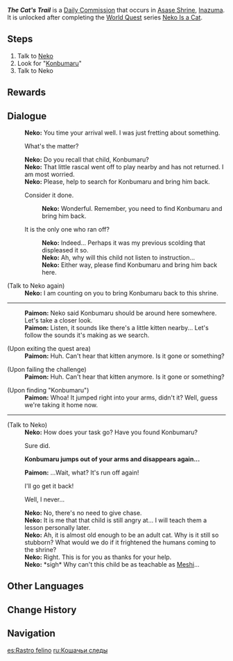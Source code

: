 {{Quest Infobox
|id            = 22041
|type          = Commission
|image         = Commission The Cat's Trail.png
|startLocation = [[Asase Shrine]], [[Inazuma]]
|region        = Inazuma
|area          = Seirai Island
|subarea       = Asase Shrine
|characters    = Konbumaru; Neko; Paimon; Traveler
|npc           = Neko
|requirement   = Complete [[Neko Is a Cat]] [[World Quest]] Series
|other         = AR-Dependent Rewards
}}
'''''The Cat's Trail''''' is a [[Daily Commission]] that occurs in [[Asase Shrine]], [[Inazuma]]. It is unlocked after completing the [[World Quest]] series [[Neko Is a Cat]].

==Steps==
#Talk to [[Neko]]
#Look for "[[Konbumaru]]"
#Talk to Neko

==Rewards==
{{Commission Rewards|full}}

==Dialogue==
{{Quest Description|"[[Neko]]," the [[Asase Shrine]]'s provisionary head priestess, seems to be troubled about something...}}
{{Dialogue start}}
:'''Neko:''' You time your arrival well. I was just fretting about something.
:{{DIcon}} What's the matter?
:'''Neko:''' Do you recall that child, Konbumaru?
:'''Neko:''' That little rascal went off to play nearby and has not returned. I am most worried.
:'''Neko:''' Please, help to search for Konbumaru and bring him back.
:{{DIcon}} Consider it done.
::'''Neko:''' Wonderful. Remember, you need to find Konbumaru and bring him back.
:{{DIcon}} It is the only one who ran off?
::'''Neko:''' Indeed... Perhaps it was my previous scolding that displeased it so.
::'''Neko:''' Ah, why will this child not listen to instruction...
::'''Neko:''' Either way, please find Konbumaru and bring him back here.

;(Talk to Neko again)
:'''Neko:''' I am counting on you to bring Konbumaru back to this shrine.
----
:'''Paimon:''' Neko said Konbumaru should be around here somewhere. Let's take a closer look.
:'''Paimon:''' Listen, it sounds like there's a little kitten nearby... Let's follow the sounds it's making as we search.

;(Upon exiting the quest area)
:'''Paimon:''' Huh. Can't hear that kitten anymore. Is it gone or something?

;(Upon failing the challenge)
:'''Paimon:''' Huh. Can't hear that kitten anymore. Is it gone or something?

;(Upon finding "Konbumaru")
:'''Paimon:''' Whoa! It jumped right into your arms, didn't it? Well, guess we're taking it home now.
----
;(Talk to Neko)
:'''Neko:''' How does your task go? Have you found Konbumaru?
:{{DIcon}} Sure did.

:'''Konbumaru jumps out of your arms and disappears again...'''

:'''Paimon:''' ...Wait, what? It's run off again!
:{{DIcon}} I'll go get it back!
:{{DIcon}} Well, I never...
:'''Neko:''' No, there's no need to give chase.
:'''Neko:''' It is me that that child is still angry at... I will teach them a lesson personally later.
:'''Neko:''' Ah, it is almost old enough to be an adult cat. Why is it still so stubborn? What would we do if it frightened the humans coming to the shrine?
:'''Neko:''' Right. This is for you as thanks for your help.
:'''Neko:''' *sigh* Why can't this child be as teachable as [[Meshi]]...
{{Dialogue end}}
<!-- datamined

"Paimon": "Eh? It came back by itself. What a strange kitty..."

-->

==Other Languages==
{{Other Languages
|en      = The Cat's Trail
|zhs     = 猫之迹
|zhs_rm  = Māo zhī Jì
|zht     = 貓之跡
|zht_rm  = Māo zhī Jī
|zh_tl   = The Cat's Trace
|ja      = 猫の跡
|ja_rm   = Neko no Ato
|ja_tl   = The Cat's Trace
|ko      = 고양이의 흔적
|ko_rm   = Goyang'i-ui Heunjeok
|ko_tl   = The Cat's Trace
|es      = Rastro felino
|es_tl   = Feline Trail
|fr      = Sur la piste du chat
|fr_tl   = On the Cat's Trail
|ru      = Кошачьи следы
|ru_tl   = Cat's Trail
|th      = เส้นทางแมวเหมียว
|th_rm   = Senthang maeo miao
|th_tl   = The Cat's Trail
|th_note = {{Lang|th=แมวเหมียว|th_rm=maeo miao|mini=1}} literally translates to "cat meow." In this case, the combination of words is used to refer to cats in a cutesy manner.
|vi      = Dấu Tích Mèo
|vi_tl   = The Cat's Trace
|de      = Die Spuren der Katze
|de_tl   = The Traces of the Cat
|id      = Jejak Kucing
|id_tl   = The Cat's Trail
|pt      = A Trilha do Gato
|pt_tl   = 
|tr      = Kedinin Ayak İzleri
|tr_tl   = 
|it      = Tracce feline
|it_tl   = 
}}

==Change History==
{{Change History|2.1}}

==Navigation==
{{Commission Navbox|Inazuma|Standalone}}

[[es:Rastro felino]]
[[ru:Кошачьи следы]]